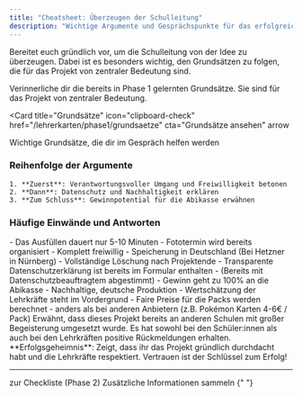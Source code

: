 ```yaml
---
title: "Cheatsheet: Überzeugen der Schulleitung"
description: "Wichtige Argumente und Gesprächspunkte für das erfolgreiche Gespräch mit der Schulleitung"
---
```


<Warning>
  Bereitet euch gründlich vor, um die Schulleitung von der Idee zu überzeugen.
  Dabei ist es besonders wichtig, den Grundsätzen zu folgen, die für das Projekt
  von zentraler Bedeutung sind.
</Warning>

Verinnerliche dir die bereits in Phase 1 gelernten Grundsätze. Sie sind für das Projekt von zentraler Bedeutung.

<Card
  title="Grundsätze"
  icon="clipboard-check"
  href="/lehrerkarten/phase1/grundsaetze"
  cta="Grundsätze ansehen"
  arrow
>
  Wichtige Grundsätze, die dir im Gespräch helfen werden
</Card>

### Reihenfolge der Argumente

    1. **Zuerst**: Verantwortungsvoller Umgang und Freiwilligkeit betonen
    2. **Dann**: Datenschutz und Nachhaltigkeit erklären
    3. **Zum Schluss**: Gewinnpotential für die Abikasse erwähnen

### Häufige Einwände und Antworten

<AccordionGroup>
  <Accordion title="Ist das nicht zu aufwendig für die Lehrer?">
    - Das Ausfüllen dauert nur 5-10 Minuten - Fototermin wird bereits
    organisiert - Komplett freiwillig
  </Accordion>
  <Accordion title="Was ist mit dem Datenschutz?">
    - Speicherung in Deutschland (Bei Hetzner in Nürnberg) - Vollständige
    Löschung nach Projektende - Transparente Datenschutzerklärung ist bereits im
    Formular enthalten - (Bereits mit Datenschutzbeauftragtem abgestimmt)
  </Accordion>
  <Accordion title="Das ist zu Kapitalistisch">
    - Gewinn geht zu 100% an die Abikasse - Nachhaltige, deutsche Produktion -
    Wertschätzung der Lehrkräfte steht im Vordergrund - Faire Preise für die
    Packs werden berechnet - anders als bei anderen Anbietern (z.B. Pokémon
    Karten 4-6€ / Pack)
  </Accordion>
</AccordionGroup>

<Card title="Bewährtes Konzept" icon="trophy" color="gray">
  Erwähnt, dass dieses Projekt bereits an anderen Schulen mit großer
  Begeisterung umgesetzt wurde. Es hat sowohl bei den Schüler:innen als auch bei
  den Lehrkräften positive Rückmeldungen erhalten.
</Card>

<Note>
  **Erfolgsgeheimnis**: Zeigt, dass ihr das Projekt gründlich durchdacht habt
  und die Lehrkräfte respektiert. Vertrauen ist der Schlüssel zum Erfolg!
</Note>

---

<CardGroup cols={2}>
  <Card title="Zurück" icon="arrow-left" href="/lehrerkarten/phase2">
    zur Checkliste (Phase 2)
  </Card>
  <Card title="FAQ durchlesen" icon="circle-question" href="/lehrerkarten/faq">
    Zusätzliche Informationen sammeln
  </Card>
</CardGroup>{" "}
